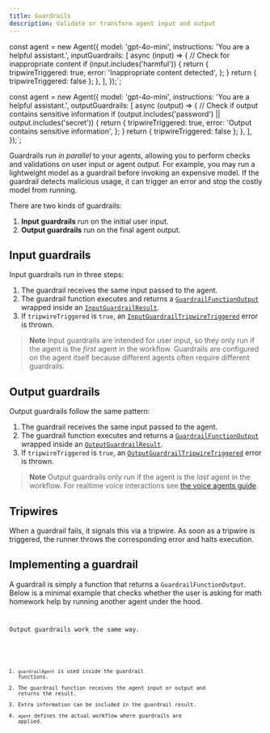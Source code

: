 ```yaml
---
title: Guardrails
description: Validate or transform agent input and output
---
```




const agent = new Agent({
  model: 'gpt-4o-mini',
  instructions: 'You are a helpful assistant.',
  inputGuardrails: [
    async (input) => {
      // Check for inappropriate content
      if (input.includes('harmful')) {
        return {
          tripwireTriggered: true,
          error: 'Inappropriate content detected',
        };
      }
      return { tripwireTriggered: false };
    },
  ],
});`;


const agent = new Agent({
  model: 'gpt-4o-mini',
  instructions: 'You are a helpful assistant.',
  outputGuardrails: [
    async (output) => {
      // Check if output contains sensitive information
      if (output.includes('password') || output.includes('secret')) {
        return {
          tripwireTriggered: true,
          error: 'Output contains sensitive information',
        };
      }
      return { tripwireTriggered: false };
    },
  ],
});`;

Guardrails run _in parallel_ to your agents, allowing you to perform checks and validations on user input or agent output. For example, you may run a lightweight model as a guardrail before invoking an expensive model. If the guardrail detects malicious usage, it can trigger an error and stop the costly model from running.

There are two kinds of guardrails:

1. **Input guardrails** run on the initial user input.
2. **Output guardrails** run on the final agent output.

## Input guardrails

Input guardrails run in three steps:

1. The guardrail receives the same input passed to the agent.
2. The guardrail function executes and returns a [`GuardrailFunctionOutput`](/openai-agents-js/openai/agents/interfaces/guardrailfunctionoutput) wrapped inside an [`InputGuardrailResult`](/openai-agents-js/openai/agents/interfaces/inputguardrailresult).
3. If `tripwireTriggered` is `true`, an [`InputGuardrailTripwireTriggered`](/openai-agents-js/openai/agents/classes/inputguardrailtripwiretriggered) error is thrown.

> **Note**
> Input guardrails are intended for user input, so they only run if the agent is the _first_ agent in the workflow. Guardrails are configured on the agent itself because different agents often require different guardrails.

## Output guardrails

Output guardrails follow the same pattern:

1. The guardrail receives the same input passed to the agent.
2. The guardrail function executes and returns a [`GuardrailFunctionOutput`](/openai-agents-js/openai/agents/interfaces/guardrailfunctionoutput) wrapped inside an [`OutputGuardrailResult`](/openai-agents-js/openai/agents/interfaces/outputguardrailresult).
3. If `tripwireTriggered` is `true`, an [`OutputGuardrailTripwireTriggered`](/openai-agents-js/openai/agents/classes/outputguardrailtripwiretriggered) error is thrown.

> **Note**
> Output guardrails only run if the agent is the _last_ agent in the workflow. For realtime voice interactions see [the voice agents guide](/openai-agents-js/guides/voice-agents/build#guardrails).

## Tripwires

When a guardrail fails, it signals this via a tripwire. As soon as a tripwire is triggered, the runner throws the corresponding error and halts execution.

## Implementing a guardrail

A guardrail is simply a function that returns a `GuardrailFunctionOutput`. Below is a minimal example that checks whether the user is asking for math homework help by running another agent under the hood.

<Code
  lang="typescript"
  code={inputGuardrailExample}
  title="Input guardrail example"
/>

Output guardrails work the same way.

<Code
  lang="typescript"
  code={outputGuardrailExample}
  title="Output guardrail example"
/>

1. `guardrailAgent` is used inside the guardrail functions.
2. The guardrail function receives the agent input or output and returns the result.
3. Extra information can be included in the guardrail result.
4. `agent` defines the actual workflow where guardrails are applied.
